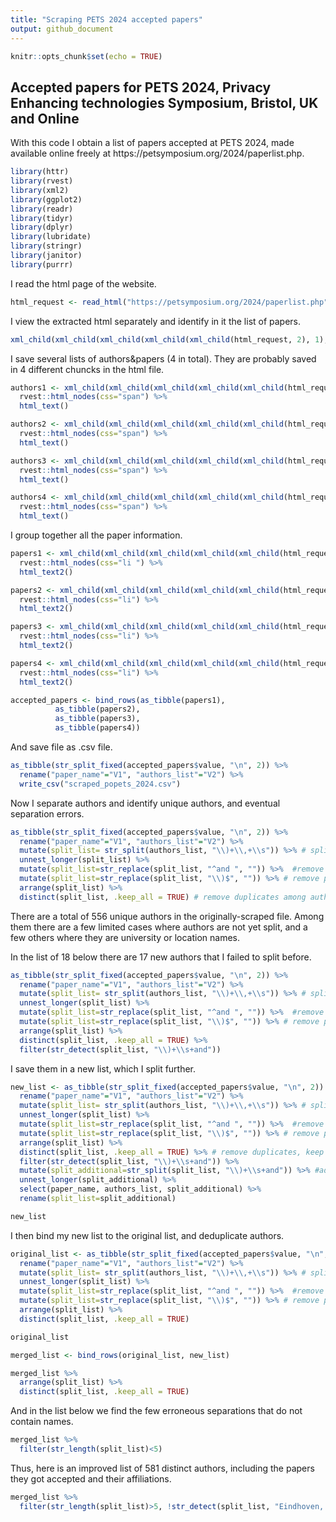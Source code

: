 ```yaml
---
title: "Scraping PETS 2024 accepted papers"
output: github_document
---
```


```r
knitr::opts_chunk$set(echo = TRUE)
```

## Accepted papers for PETS 2024, Privacy Enhancing technologies Symposium, Bristol, UK and Online

With this code I obtain a list of papers accepted at PETS 2024, made available online freely at https://petsymposium.org/2024/paperlist.php.

```r
library(httr)
library(rvest)
library(xml2)
library(ggplot2)
library(readr)
library(tidyr)
library(dplyr)
library(lubridate)
library(stringr)
library(janitor)
library(purrr)
```


I read the html page of the website.


```r
html_request <- read_html("https://petsymposium.org/2024/paperlist.php")
```



I view the extracted html separately and identify in it the list of papers.


```r
 
xml_child(xml_child(xml_child(xml_child(xml_child(html_request, 2), 1), 4), 3), 1)

```


I save several lists of authors&papers (4 in total). They are probably saved in 4 different chuncks in the html file.



```r
authors1 <- xml_child(xml_child(xml_child(xml_child(xml_child(html_request, 2), 1), 4), 3), 1) %>%
  rvest::html_nodes(css="span") %>% 
  html_text()
```





```r
authors2 <- xml_child(xml_child(xml_child(xml_child(xml_child(html_request, 2), 1), 4), 5), 1) %>%
  rvest::html_nodes(css="span") %>% 
  html_text()
```




```r
authors3 <- xml_child(xml_child(xml_child(xml_child(xml_child(html_request, 2), 1), 4), 8), 1) %>% 
  rvest::html_nodes(css="span") %>% 
  html_text()
```



```r
authors4 <- xml_child(xml_child(xml_child(xml_child(xml_child(html_request, 2), 1), 4), 11), 1) %>% 
  rvest::html_nodes(css="span") %>% 
  html_text()
```


I group together all the paper information.


```r
papers1 <- xml_child(xml_child(xml_child(xml_child(xml_child(html_request, 2), 1), 4), 3), 1) %>%
  rvest::html_nodes(css="li ") %>% 
  html_text2()

papers2 <- xml_child(xml_child(xml_child(xml_child(xml_child(html_request, 2), 1), 4), 5), 1) %>%
  rvest::html_nodes(css="li") %>% 
  html_text2()

papers3 <- xml_child(xml_child(xml_child(xml_child(xml_child(html_request, 2), 1), 4), 8), 1) %>% 
  rvest::html_nodes(css="li") %>% 
  html_text2()

papers4 <- xml_child(xml_child(xml_child(xml_child(xml_child(html_request, 2), 1), 4), 11), 1) %>% 
  rvest::html_nodes(css="li") %>% 
  html_text2()

accepted_papers <- bind_rows(as_tibble(papers1),
          as_tibble(papers2),
          as_tibble(papers3),
          as_tibble(papers4)) 

```


And save file as .csv file.



```r


as_tibble(str_split_fixed(accepted_papers$value, "\n", 2)) %>% 
  rename("paper_name"="V1", "authors_list"="V2") %>% 
  write_csv("scraped_popets_2024.csv")
```


Now I separate authors and identify unique authors, and eventual separation errors.


```r

as_tibble(str_split_fixed(accepted_papers$value, "\n", 2)) %>% 
  rename("paper_name"="V1", "authors_list"="V2") %>% 
  mutate(split_list= str_split(authors_list, "\\)+\\,+\\s")) %>% # split where the patterns is "), "
  unnest_longer(split_list) %>% 
  mutate(split_list=str_replace(split_list, "^and ", "")) %>%  #remove "and " in the beginning of name
  mutate(split_list=str_replace(split_list, "\\)$", "")) %>% # remove parenthesis at end of name
  arrange(split_list) %>% 
  distinct(split_list, .keep_all = TRUE) # remove duplicates among authors
```


There are a total of 556 unique authors in the originally-scraped file. 
Among them there are a few limited cases where authors are not yet split, and a few others where they are university or location names.

In the list of 18 below there are 17 new authors that I failed to split before.



```r
as_tibble(str_split_fixed(accepted_papers$value, "\n", 2)) %>% 
  rename("paper_name"="V1", "authors_list"="V2") %>% 
  mutate(split_list= str_split(authors_list, "\\)+\\,+\\s")) %>% # split where the patterns is "), "
  unnest_longer(split_list) %>% 
  mutate(split_list=str_replace(split_list, "^and ", "")) %>%  #remove "and " in the beginning of name
  mutate(split_list=str_replace(split_list, "\\)$", "")) %>% # remove parenthesis at end of name
  arrange(split_list) %>% 
  distinct(split_list, .keep_all = TRUE) %>% 
  filter(str_detect(split_list, "\\)+\\s+and"))
```


I save them in a new list, which I split further.


```r
new_list <- as_tibble(str_split_fixed(accepted_papers$value, "\n", 2)) %>% 
  rename("paper_name"="V1", "authors_list"="V2") %>% 
  mutate(split_list= str_split(authors_list, "\\)+\\,+\\s")) %>% # split where the patterns is "), "
  unnest_longer(split_list) %>% 
  mutate(split_list=str_replace(split_list, "^and ", "")) %>%  #remove "and " in the beginning of name
  mutate(split_list=str_replace(split_list, "\\)$", "")) %>% # remove parenthesis at end of name
  arrange(split_list) %>% 
  distinct(split_list, .keep_all = TRUE) %>% # remove duplicates, keep all columns
  filter(str_detect(split_list, "\\)+\\s+and")) %>% 
  mutate(split_additional=str_split(split_list, "\\)+\\s+and")) %>% #add new rows for the auhtors separated by ") and"
  unnest_longer(split_additional) %>% 
  select(paper_name, authors_list, split_additional) %>% 
  rename(split_list=split_additional)

new_list  
```

I then bind my new list to the original list, and deduplicate authors.


```r
original_list <- as_tibble(str_split_fixed(accepted_papers$value, "\n", 2)) %>% 
  rename("paper_name"="V1", "authors_list"="V2") %>% 
  mutate(split_list= str_split(authors_list, "\\)+\\,+\\s")) %>% # split where the patterns is "), "
  unnest_longer(split_list) %>% 
  mutate(split_list=str_replace(split_list, "^and ", "")) %>%  #remove "and " in the beginning of name
  mutate(split_list=str_replace(split_list, "\\)$", "")) %>% # remove parenthesis at end of name
  arrange(split_list) %>% 
  distinct(split_list, .keep_all = TRUE)

original_list
```



```r
merged_list <- bind_rows(original_list, new_list)

merged_list %>% 
  arrange(split_list) %>% 
  distinct(split_list, .keep_all = TRUE)
```




And in the list below we find the few erroneous separations that do not contain names.


```r
merged_list %>% 
  filter(str_length(split_list)<5)
```


Thus, here is an improved list of 581 distinct authors, including the papers they got accepted and their affiliations.


```r
merged_list %>% 
  filter(str_length(split_list)>5, !str_detect(split_list, "Eindhoven, Netherlands"), !str_detect(split_list, "University of California, Berkeley")) # removing obviously wrong authors  
  
```

